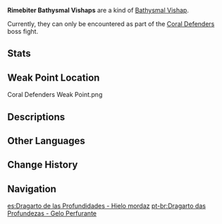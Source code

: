 {{Enemy Infobox
|image    = Enemy Rimebiter Bathysmal Vishap.png
|type     = Special Enemies
|family   = Mystical Beasts
|group    = Bathysmal Vishaps
|location = 
|dmgtype  = Physical
|dmgtype2 = Cryo
|weakpoint = yes
}}
'''Rimebiter Bathysmal Vishaps''' are a kind of [[Bathysmal Vishap]].

Currently, they can only be encountered as part of the [[Coral Defenders]] boss fight.

==Stats==
{{Enemy Stats
|phys_res = 30%
|cryo_res = 30%

|hp_ratio  = 12
|hp_type   = 2
|atk_ratio = 5
}}

==Weak Point Location==
<gallery>
Coral Defenders Weak Point.png
</gallery>

==Descriptions==
{{Description|A vishap that dwells deep beneath the oceans. Due to certain social adaptations, it has manifested a form aligned with the Cryo element.<br />The coming of humans sparked a conflict and a resultant evolution within the Bathysmal Vishaps, just as ants might divide up labor and biological characteristics, thus appearing in different forms.<br />These vishaps are stronger than their ordinary kin.|[[Archive]]}}

==Other Languages==
{{Other Languages
|en      = Rimebiter Bathysmal Vishap
|zhs     = 深海龙蜥・啮冰
|zhs_rm  = Shēnhǎi Lóngxī - Niè Bīng
|zht     = 深海龍蜥・囓冰
|zht_rm  = Shēnhǎi Lóngxī - Niè Bīng
|zh_tl   = Deep Sea {{Lex|Vishap|zh}} - Ice Crunching
|ja      = アビサルヴィシャップ・噛氷
|ja_rm   = Abisaru Vishappu - Kouhyou{{Assumed}}
|ja_tl   = Abyssal Vishap - Frostbiter
|ko      = 얼음을 짓씹는 심해 용 도마뱀
|ko_tl   = Ice-Crunching Abyssal {{Lex|Vishap|ko}}
|es      = Dragarto de las Profundidades - Hielo mordaz
|es_tl   = {{Lex|Vishap|es}} of the Depths - Scathing Ice
|fr      = Élémentosaure abyssal morgivre
|fr_tl   = Rimebiting Abyssal {{Lex|Vishap|fr}}
|ru      = Вишап глубин: Ледогрыз
|ru_tl   = Vishap of the Depths: Ice-Gnawer
|ru_note = {{Lang|mini=1|ru=Ледогрыз|ru_rm=Ledogryz}} is a compound word made of the noun {{Lang|mini=1|ru=лёд|ru_rm=lyod|ru_tl=ice}} and the verb {{Lang|mini=1|ru=грызть|ru_rm=gryzt'|ru_tl=to gnaw}}, joined by the interfix "{{Lang|mini=1|ru=-о-}}".
|th      = Rimebiter Bathysmal Vishap
|vi      = Rồng Biển Sâu - Nanh Băng
|vi_tl   = Deep Sea {{Lex|Vishap|vi}} - Ice-Biting
|de      = Tiefsee Drachenechse – Eisbeißer
|de_tl   = Deep Sea {{Lex|Vishap|de}} - Ice-Biter
|id      = Rimebiter Bathysmal Vishap
|pt      = Dragarto das Profundezas: Gelo Perfurante
|pt_tl   = <!--use {{Lex|Vishap|pt}}-->
|tr      = Buzkıran Su Ejderi
|tr_tl   = 
|it      = Elementosauro abissale Azzannabrina
|it_tl   = 
}}

==Change History==
{{Change History|2.4}}

==Navigation==
{{Enemy Navbox|special}}

[[es:Dragarto de las Profundidades - Hielo mordaz]]
[[pt-br:Dragarto das Profundezas - Gelo Perfurante]]